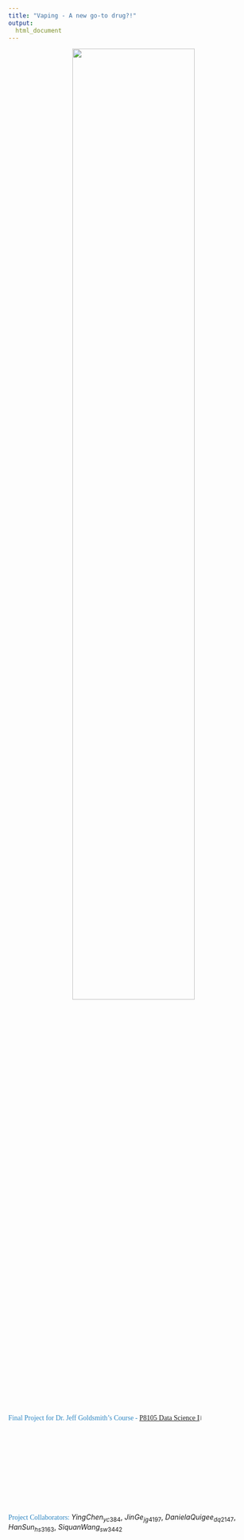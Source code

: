```yaml
---
title: "Vaping - A new go-to drug?!"
output: 
  html_document
---
```


<center><img src = "images/vaping2kids.jpg" style = "width:70%"> </center>


<span style="color:#2C85C2; font-family: Babas; font-size: 1em;">Final Project for Dr. Jeff Goldsmith's Course - [P8105 Data Science I](https://p8105.com)</span><right><img src = "images/sticker.jpg" style = "width:5%"> </right></br>
<span style="color:#2C85C2; font-family: Babas; font-size: 1em;">Project Collaborators: </span>$Ying Chen_{yc384}$, $Jin Ge_{jg4197}$, $Daniela Quigee_{dq2147}$, $Han Sun_{hs3163}$, $Siquan Wang_{sw3442}$


